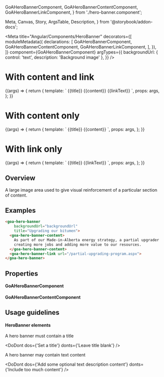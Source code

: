   GoAHeroBannerComponent,
  GoAHeroBannerContentComponent,
  GoAHeroBannerLinkComponent,
} from './hero-banner.component';

  Meta,
  Canvas,
  Story,
  ArgsTable,
  Description,
} from '@storybook/addon-docs';

<Meta
  title="Angular/Components/HeroBanner"
  decorators={[
    moduleMetadata({
      declarations: [
        GoAHeroBannerComponent,
        GoAHeroBannerContentComponent,
        GoAHeroBannerLinkComponent,
      ],
    }),
  ]}
  component={GoAHeroBannerComponent}
  argTypes={{
    backgroundUrl: { control: 'text', description: 'Background image' },
  }}
/>

# With content and link

<Canvas>
  <Story
    name="With content and link"
    height={650}
    args={{
      backgroundUrl: heroBackground,
      title: 'Upgrading our bitumen',
      content:
        'Resources are available to help Alberta entrepreneurs and small businesses start, grow and succeed.',
      linkText: 'Learn More',
      linkUrl: 'http://google.com',
    }}
  >
    {(args) => {
      return {
        template: `
            <goa-hero-banner [title]="title" [backgroundUrl]="backgroundUrl">
              {{title}}
              <goa-hero-banner-content>{{content}}</goa-hero-banner-content>
              <goa-hero-banner-link [url]="linkUrl">{{linkText}}</goa-hero-banner-link>
            </goa-hero-banner>`,
        props: args,
      };
    }}
  </Story>
</Canvas>

# With content only

<Canvas>
  <Story
    name="With content only"
    height={650}
    args={{
      backgroundUrl: heroBackground,
      title: 'Upgrading our bitumen',
    }}
  >
    {(args) => {
      return {
        template: `
            <goa-hero-banner [title]="title" [backgroundUrl]="backgroundUrl">
              {{title}}
              <goa-hero-banner-content>{{content}}</goa-hero-banner-content>
            </goa-hero-banner>`,
        props: args,
      };
    }}
  </Story>
</Canvas>

# With link only

<Canvas>
  <Story
    name="With link only"
    height={650}
    args={{
      backgroundUrl: heroBackground,
      title: 'Upgrading our bitumen',
      linkText: 'Learn More',
      linkUrl: 'http://google.com',
    }}
  >
    {(args) => {
      return {
        template: `
            <goa-hero-banner [title]="title" [backgroundUrl]="backgroundUrl">
              {{title}}
              <goa-hero-banner-link [url]="linkUrl">{{linkText}}</goa-hero-banner-link>
            </goa-hero-banner>`,
        props: args,
      };
    }}
  </Story>
</Canvas>

## Overview

A large image area used to give visual reinforcement of a particular section of content.

## Examples

```html
<goa-hero-banner
    backgroundUrl="backgroundUrl"
    title="Upgrading our bitumen">
  <goa-hero-banner-content>
    As part of our Made-in-Alberta energy strategy, a partial upgrader will be built in the Industrial Heartland –
    creating more jobs and adding more value to our resources.
  </goa-hero-banner-content>
  <goa-hero-banner-link url="/partial-upgrading-program.aspx">
</goa-hero-banner>
```

## Properties

#### GoAHeroBannerComponent

<Description of={GoAHeroBannerComponent} />
<ArgsTable of={GoAHeroBannerComponent} />

#### GoAHeroBannerContentComponent

<Description of={GoAHeroBannerContentComponent} />
<ArgsTable of={GoAHeroBannerContentComponent} />

## Usage guidelines

#### HeroBanner elements

A hero banner must contain a title

<DoDont dos={'Set a title'} donts={'Leave title blank'} />

A hero banner may contain text content

<DoDont
  dos={'Add some optional text description content'}
  donts={'Include too much content'}
/>
